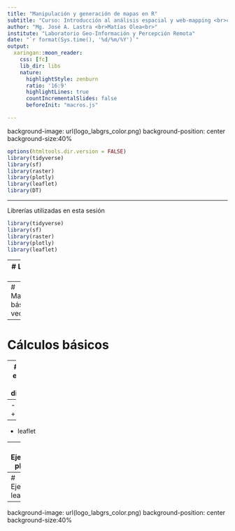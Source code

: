 ```yaml
---
title: "Manipulación y generación de mapas en R"
subtitle: "Curso: Introducción al análisis espacial y web-mapping <br>con Google Earth Engine y R Shiny<br>"
author: "Mg. José A. Lastra <br>Matías Olea<br>"
institute: "Laboratorio Geo-Información y Percepción Remota"
date: "`r format(Sys.time(), '%d/%m/%Y')`"
output:
  xaringan::moon_reader:
    css: [fc]
    lib_dir: libs
    nature:
      highlightStyle: zenburn
      ratio: '16:9'
      highlightLines: true
      countIncrementalSlides: false
      beforeInit: "macros.js"

---
```

background-image: url(logo_labgrs_color.png)
background-position: center
background-size:40%

```r
options(htmltools.dir.version = FALSE)
library(tidyverse)
library(sf)
library(raster)
library(plotly)
library(leaflet)
library(DT)

```


---

Librerías utilizadas en esta sesión

```r
library(tidyverse)
library(sf)
library(raster)
library(plotly)
library(leaflet)
```

---
# Lectura de datos

---
# Manipulación básica vectores

--
# Cálculos básicos

--
# Mapa estático y dinámico

--
- ggplot + plotly

--
- leaflet

---
# Ejemplo plotly

---
# Ejemplo leaflet

---
background-image: url(logo_labgrs_color.png)
background-position: center
background-size:40%



